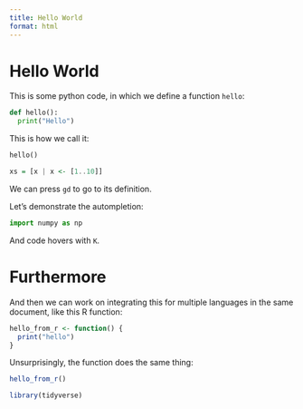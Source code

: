 ```yaml
---
title: Hello World
format: html
---
```


# Hello World

This is some python code, in which we define a function `hello`:

```python
def hello():
  print("Hello")
```

This is how we call it:

```python
hello()
```

```haskell
xs = [x | x <- [1..10]]
```

We can press `gd` to go to its definition.

Let's demonstrate the autompletion:

```python
import numpy as np
```

And code hovers with `K`.

# Furthermore

And then we can work on integrating this for multiple 
languages in the same document, like this R function:

```r
hello_from_r <- function() {
  print("hello")
}
```

Unsurprisingly, the function does the same thing:

```r
hello_from_r()
```


```r
library(tidyverse)
```


